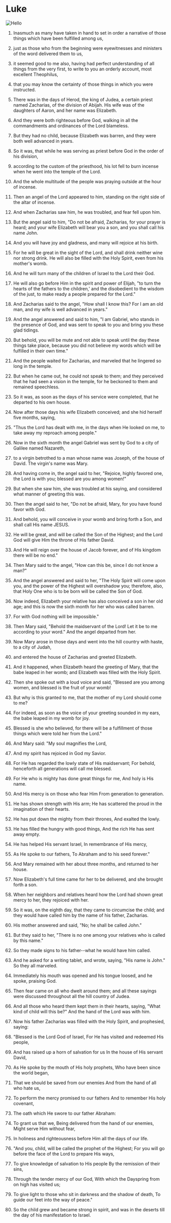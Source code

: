 # Luke

![Hello](/images/Luke.jpeg)

1. Inasmuch as many have taken in hand to set in order a narrative of those things which have been fulfilled among us,

2. just as those who from the beginning were eyewitnesses and ministers of the word delivered them to us,

3. it seemed good to me also, having had perfect understanding of all things from the very first, to write to you an orderly account, most excellent Theophilus,

4. that you may know the certainty of those things in which you were instructed.

5. There was in the days of Herod, the king of Judea, a certain priest named Zacharias, of the division of Abijah. His wife was of the daughters of Aaron, and her name was Elizabeth.

6. And they were both righteous before God, walking in all the commandments and ordinances of the Lord blameless.

7. But they had no child, because Elizabeth was barren, and they were both well advanced in years.

8. So it was, that while he was serving as priest before God in the order of his division,

9. according to the custom of the priesthood, his lot fell to burn incense when he went into the temple of the Lord.

10. And the whole multitude of the people was praying outside at the hour of incense.

11. Then an angel of the Lord appeared to him, standing on the right side of the altar of incense.

12. And when Zacharias saw him, he was troubled, and fear fell upon him.

13. But the angel said to him, "Do not be afraid, Zacharias, for your prayer is heard; and your wife Elizabeth will bear you a son, and you shall call his name John.

14. And you will have joy and gladness, and many will rejoice at his birth.

15. For he will be great in the sight of the Lord, and shall drink neither wine nor strong drink. He will also be filled with the Holy Spirit, even from his mother's womb.

16. And he will turn many of the children of Israel to the Lord their God.

17. He will also go before Him in the spirit and power of Elijah, "to turn the hearts of the fathers to the children,' and the disobedient to the wisdom of the just, to make ready a people prepared for the Lord."

18. And Zacharias said to the angel, "How shall I know this? For I am an old man, and my wife is well advanced in years."

19. And the angel answered and said to him, "I am Gabriel, who stands in the presence of God, and was sent to speak to you and bring you these glad tidings.

20. But behold, you will be mute and not able to speak until the day these things take place, because you did not believe my words which will be fulfilled in their own time."

21. And the people waited for Zacharias, and marveled that he lingered so long in the temple.

22. But when he came out, he could not speak to them; and they perceived that he had seen a vision in the temple, for he beckoned to them and remained speechless.

23. So it was, as soon as the days of his service were completed, that he departed to his own house.

24. Now after those days his wife Elizabeth conceived; and she hid herself five months, saying,

25. "Thus the Lord has dealt with me, in the days when He looked on me, to take away my reproach among people."

26. Now in the sixth month the angel Gabriel was sent by God to a city of Galilee named Nazareth,

27. to a virgin betrothed to a man whose name was Joseph, of the house of David. The virgin's name was Mary.

28. And having come in, the angel said to her, "Rejoice, highly favored one, the Lord is with you; blessed are you among women!"

29. But when she saw him, she was troubled at his saying, and considered what manner of greeting this was.

30. Then the angel said to her, "Do not be afraid, Mary, for you have found favor with God.

31. And behold, you will conceive in your womb and bring forth a Son, and shall call His name JESUS.

32. He will be great, and will be called the Son of the Highest; and the Lord God will give Him the throne of His father David.

33. And He will reign over the house of Jacob forever, and of His kingdom there will be no end."

34. Then Mary said to the angel, "How can this be, since I do not know a man?"

35. And the angel answered and said to her, "The Holy Spirit will come upon you, and the power of the Highest will overshadow you; therefore, also, that Holy One who is to be born will be called the Son of God.

36. Now indeed, Elizabeth your relative has also conceived a son in her old age; and this is now the sixth month for her who was called barren.

37. For with God nothing will be impossible."

38. Then Mary said, "Behold the maidservant of the Lord! Let it be to me according to your word." And the angel departed from her.

39. Now Mary arose in those days and went into the hill country with haste, to a city of Judah,

40. and entered the house of Zacharias and greeted Elizabeth.

41. And it happened, when Elizabeth heard the greeting of Mary, that the babe leaped in her womb; and Elizabeth was filled with the Holy Spirit.

42. Then she spoke out with a loud voice and said, "Blessed are you among women, and blessed is the fruit of your womb!

43. But why is this granted to me, that the mother of my Lord should come to me?

44. For indeed, as soon as the voice of your greeting sounded in my ears, the babe leaped in my womb for joy.

45. Blessed is she who believed, for there will be a fulfillment of those things which were told her from the Lord."

46. And Mary said: "My soul magnifies the Lord,

47. And my spirit has rejoiced in God my Savior.

48. For He has regarded the lowly state of His maidservant; For behold, henceforth all generations will call me blessed.

49. For He who is mighty has done great things for me, And holy is His name.

50. And His mercy is on those who fear Him From generation to generation.

51. He has shown strength with His arm; He has scattered the proud in the imagination of their hearts.

52. He has put down the mighty from their thrones, And exalted the lowly.

53. He has filled the hungry with good things, And the rich He has sent away empty.

54. He has helped His servant Israel, In remembrance of His mercy,

55. As He spoke to our fathers, To Abraham and to his seed forever."

56. And Mary remained with her about three months, and returned to her house.

57. Now Elizabeth's full time came for her to be delivered, and she brought forth a son.

58. When her neighbors and relatives heard how the Lord had shown great mercy to her, they rejoiced with her.

59. So it was, on the eighth day, that they came to circumcise the child; and they would have called him by the name of his father, Zacharias.

60. His mother answered and said, "No; he shall be called John."

61. But they said to her, "There is no one among your relatives who is called by this name."

62. So they made signs to his father--what he would have him called.

63. And he asked for a writing tablet, and wrote, saying, "His name is John." So they all marveled.

64. Immediately his mouth was opened and his tongue loosed, and he spoke, praising God.

65. Then fear came on all who dwelt around them; and all these sayings were discussed throughout all the hill country of Judea.

66. And all those who heard them kept them in their hearts, saying, "What kind of child will this be?" And the hand of the Lord was with him.

67. Now his father Zacharias was filled with the Holy Spirit, and prophesied, saying:

68. "Blessed is the Lord God of Israel, For He has visited and redeemed His people,

69. And has raised up a horn of salvation for us In the house of His servant David,

70. As He spoke by the mouth of His holy prophets, Who have been since the world began,

71. That we should be saved from our enemies And from the hand of all who hate us,

72. To perform the mercy promised to our fathers And to remember His holy covenant,

73. The oath which He swore to our father Abraham:

74. To grant us that we, Being delivered from the hand of our enemies, Might serve Him without fear,

75. In holiness and righteousness before Him all the days of our life.

76. "And you, child, will be called the prophet of the Highest; For you will go before the face of the Lord to prepare His ways,

77. To give knowledge of salvation to His people By the remission of their sins,

78. Through the tender mercy of our God, With which the Dayspring from on high has visited us;

79. To give light to those who sit in darkness and the shadow of death, To guide our feet into the way of peace."

80. So the child grew and became strong in spirit, and was in the deserts till the day of his manifestation to Israel.
